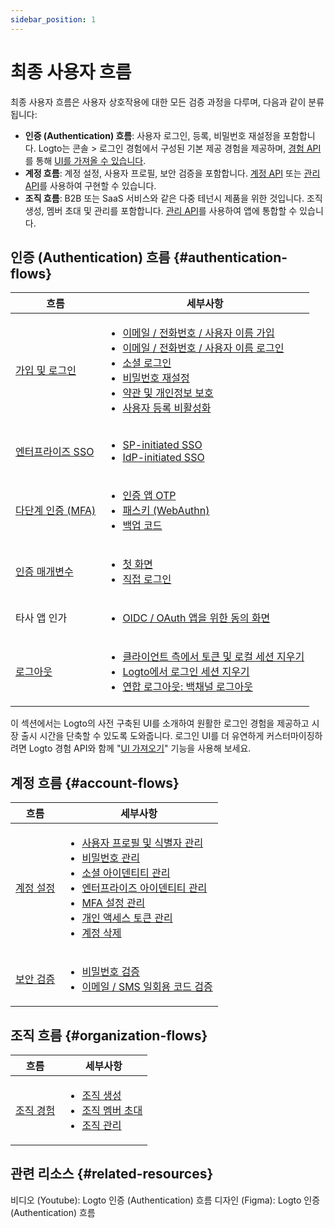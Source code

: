 ```yaml
---
sidebar_position: 1
---
```


# 최종 사용자 흐름

최종 사용자 흐름은 사용자 상호작용에 대한 모든 검증 과정을 다루며, 다음과 같이 분류됩니다:

- **인증 (Authentication) 흐름**: 사용자 로그인, 등록, 비밀번호 재설정을 포함합니다. Logto는 <CloudLink to="/sign-in-experience">콘솔 > 로그인 경험</CloudLink>에서 구성된 기본 제공 경험을 제공하며, [경험 API](https://openapi.logto.io/group/endpoint-experience)를 통해 [UI를 가져올 수 있습니다](/customization/bring-your-ui).
- **계정 흐름**: 계정 설정, 사용자 프로필, 보안 검증을 포함합니다. [계정 API](https://openapi.logto.io/group/endpoint-account-center) 또는 [관리 API](https://openapi.logto.io/operation/operation-getuser)를 사용하여 구현할 수 있습니다.
- **조직 흐름**: B2B 또는 SaaS 서비스와 같은 다중 테넌시 제품을 위한 것입니다. 조직 생성, 멤버 초대 및 관리를 포함합니다. [관리 API](https://openapi.logto.io/operation/operation-listorganizations)를 사용하여 앱에 통합할 수 있습니다.

## 인증 (Authentication) 흐름 \{#authentication-flows}

| 흐름                                                       | 세부사항                                                                                                                                                                                                                                                                                                                                                                                                                                                                                                                                         |
| ---------------------------------------------------------- | ------------------------------------------------------------------------------------------------------------------------------------------------------------------------------------------------------------------------------------------------------------------------------------------------------------------------------------------------------------------------------------------------------------------------------------------------------------------------------------------------------------------------------------------------ |
| [가입 및 로그인](/end-user-flows/sign-up-and-sign-in)      | <ul><li>[이메일 / 전화번호 / 사용자 이름 가입](/end-user-flows/sign-up-and-sign-in/sign-up)</li><li>[이메일 / 전화번호 / 사용자 이름 로그인](/end-user-flows/sign-up-and-sign-in/sign-in)</li><li>[소셜 로그인](/end-user-flows/sign-up-and-sign-in/social-sign-in)</li><li>[비밀번호 재설정](/end-user-flows/sign-up-and-sign-in/reset-password)</li><li>[약관 및 개인정보 보호](/end-user-flows/sign-up-and-sign-in/terms-and-privacy)</li><li>[사용자 등록 비활성화](/end-user-flows/sign-up-and-sign-in/disable-user-registration)</li></ul> |
| [엔터프라이즈 SSO](/end-user-flows/enterprise-sso)         | <ul><li>[SP-initiated SSO](/end-user-flows/enterprise-sso/sp-initiated-sso)</li><li>[IdP-initiated SSO](/end-user-flows/enterprise-sso/idp-initiated-sso)</li></ul>                                                                                                                                                                                                                                                                                                                                                                              |
| [다단계 인증 (MFA)](/end-user-flows/mfa)                   | <ul><li>[인증 앱 OTP](/end-user-flows/mfa/authenticator-app-otp)</li><li>[패스키 (WebAuthn)](/end-user-flows/mfa/webauthn)</li><li>[백업 코드](/end-user-flows/mfa/backup-codes)</li></ul>                                                                                                                                                                                                                                                                                                                                                       |
| [인증 매개변수](/end-user-flows/authentication-parameters) | <ul><li>[첫 화면](/end-user-flows/authentication-parameters/first-screen)</li><li>[직접 로그인](/end-user-flows/authentication-parameters/direct-sign-in)</li></ul>                                                                                                                                                                                                                                                                                                                                                                              |
| 타사 앱 인가                                               | <ul><li>[OIDC / OAuth 앱을 위한 동의 화면](/end-user-flows/consent-screen)</li></ul>                                                                                                                                                                                                                                                                                                                                                                                                                                                             |
| [로그아웃](/end-user-flows/sign-out)                       | <ul><li>[클라이언트 측에서 토큰 및 로컬 세션 지우기](/end-user-flows/sign-out/#clear-tokens-and-local-session-at-the-client-side)</li><li>[Logto에서 로그인 세션 지우기](/end-user-flows/sign-out/#clear-sign-in-session-at-logto)</li><li>[연합 로그아웃: 백채널 로그아웃](/end-user-flows/sign-out/#federated-sign-out-back-channel-logout)</li></ul>                                                                                                                                                                                          |

이 섹션에서는 Logto의 사전 구축된 UI를 소개하여 원활한 로그인 경험을 제공하고 시장 출시 시간을 단축할 수 있도록 도와줍니다. 로그인 UI를 더 유연하게 커스터마이징하려면 Logto 경험 API와 함께 "[UI 가져오기](/customization/bring-your-ui)" 기능을 사용해 보세요.

## 계정 흐름 \{#account-flows}

| 흐름                                               | 세부사항                                                                                                                                                                                                                                                                                                                                                                                                                                                                                                                                                                                                                                                                                                                                                                                    |
| -------------------------------------------------- | ------------------------------------------------------------------------------------------------------------------------------------------------------------------------------------------------------------------------------------------------------------------------------------------------------------------------------------------------------------------------------------------------------------------------------------------------------------------------------------------------------------------------------------------------------------------------------------------------------------------------------------------------------------------------------------------------------------------------------------------------------------------------------------------- |
| [계정 설정](/end-user-flows/account-settings)      | <ul><li>[사용자 프로필 및 식별자 관리](/end-user-flows/account-settings/by-management-api#user-profile-and-identifiers-management-apis)</li><li>[비밀번호 관리](/end-user-flows/account-settings/by-management-api#user-password-management)</li><li>[소셜 아이덴티티 관리](/end-user-flows/account-settings/by-management-api#user-social-identities-management)</li><li>[엔터프라이즈 아이덴티티 관리](/end-user-flows/account-settings/by-management-api#user-enterprise-identities-management)</li><li>[MFA 설정 관리](/end-user-flows/account-settings/by-management-api#user-mfa-settings-management)</li><li>[개인 액세스 토큰 관리](/user-management/personal-access-token)</li><li>[계정 삭제](/end-user-flows/account-settings/by-management-api#user-account-deletion)</li></ul> |
| [보안 검증](/end-user-flows/security-verification) | <ul><li>[비밀번호 검증](/end-user-flows/security-verification/by-management-api#password-verification)</li><li>[이메일 / SMS 일회용 코드 검증](/end-user-flows/security-verification/by-management-api#emailsms-one-time-code-verification)</li></ul>                                                                                                                                                                                                                                                                                                                                                                                                                                                                                                                                       |

## 조직 흐름 \{#organization-flows}

| 흐름                                                 | 세부사항                                                                                                                                                                                                                                                                      |
| ---------------------------------------------------- | ----------------------------------------------------------------------------------------------------------------------------------------------------------------------------------------------------------------------------------------------------------------------------- |
| [조직 경험](/end-user-flows/organization-experience) | <ul><li>[조직 생성](/end-user-flows/organization-experience/create-organization)</li><li>[조직 멤버 초대](/end-user-flows/organization-experience/invite-organization-members)</li><li>[조직 관리](/end-user-flows/organization-experience/organization-management)</li></ul> |

## 관련 리소스 \{#related-resources}

<Url href="https://www.youtube.com/playlist?list=PLy2Il6wrD_fwhMhj-7lS5s94PVE2DAJYg">
  비디오 (Youtube): Logto 인증 (Authentication) 흐름
</Url>
<Url href="https://www.figma.com/community/file/1260495684847942413/logto-sign-in-experience">
  디자인 (Figma): Logto 인증 (Authentication) 흐름
</Url>
